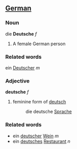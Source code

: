 ==[[German]]==
===Noun===
die '''Deutsche''' ''f''

# A female German person

===Related words===
ein [[Deutscher]] ''m''

===Adjective===
'''deutsche''' ''f''

#feminine form of [[deutsch]]
#:die deutsche [[Sprache]]

===Related words===
*ein [[deutscher]] [[Wein]] ''m'' 
*ein [[deutsches]] [[Restaurant]] ''n''